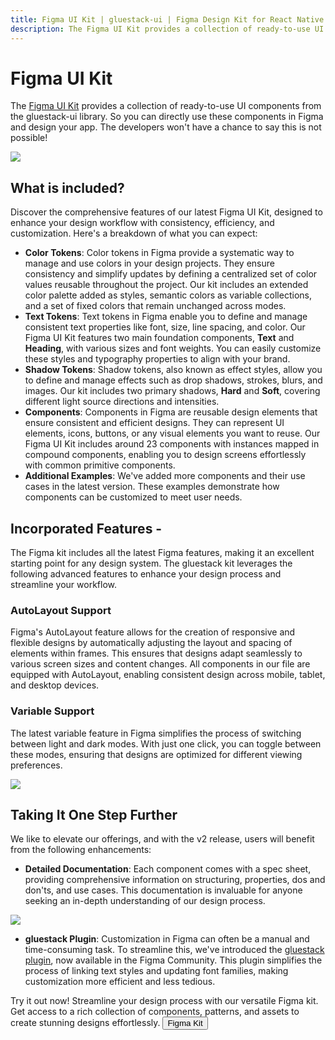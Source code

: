 ```yaml
---
title: Figma UI Kit | gluestack-ui | Figma Design Kit for React Native 
description: The Figma UI Kit provides a collection of ready-to-use UI components from the gluestack-ui library, designed for seamless React Native Figma UI Kit integration..
---
```



<Meta title="with-nativewind/Home/Getting Started/Figma UI Kit" />



# Figma UI Kit

The [Figma UI Kit](https://www.figma.com/community/file/1358053104938234615) provides a collection of ready-to-use UI components from the gluestack-ui library. So you can directly use these components in Figma and design your app. The developers won't have a chance to say this is not possible!

<img src="/images/figma-kit.png" />

## What is included?

Discover the comprehensive features of our latest Figma UI Kit, designed to enhance your design workflow with consistency, efficiency, and customization. Here's a breakdown of what you can expect:

- **Color Tokens**: Color tokens in Figma provide a systematic way to manage and use colors in your design projects. They ensure consistency and simplify updates by defining a centralized set of color values reusable throughout the project. Our kit includes an extended color palette added as styles, semantic colors as variable collections, and a set of fixed colors that remain unchanged across modes.
- **Text Tokens**: Text tokens in Figma enable you to define and manage consistent text properties like font, size, line spacing, and color. Our Figma UI Kit features two main foundation components, **Text** and **Heading**, with various sizes and font weights. You can easily customize these styles and typography properties to align with your brand.
- **Shadow Tokens**: Shadow tokens, also known as effect styles, allow you to define and manage effects such as drop shadows, strokes, blurs, and images. Our kit includes two primary shadows, **Hard** and **Soft**, covering different light source directions and intensities.
- **Components**: Components in Figma are reusable design elements that ensure consistent and efficient designs. They can represent UI elements, icons, buttons, or any visual elements you want to reuse. Our Figma UI Kit includes around 23 components with instances mapped in compound components, enabling you to design screens effortlessly with common primitive components.
- **Additional Examples**: We've added more components and their use cases in the latest version. These examples demonstrate how components can be customized to meet user needs.

## Incorporated Features -

The Figma kit includes all the latest Figma features, making it an excellent starting point for any design system. The gluestack kit leverages the following advanced features to enhance your design process and streamline your workflow.

### AutoLayout Support

Figma's AutoLayout feature allows for the creation of responsive and flexible designs by automatically adjusting the layout and spacing of elements within frames. This ensures that designs adapt seamlessly to various screen sizes and content changes. All components in our file are equipped with AutoLayout, enabling consistent design across mobile, tablet, and desktop devices.

### Variable Support

The latest variable feature in Figma simplifies the process of switching between light and dark modes. With just one click, you can toggle between these modes, ensuring that designs are optimized for different viewing preferences.

<img src="/images/Variables.png" />

## Taking It One Step Further

We like to elevate our offerings, and with the v2 release, users will benefit from the following enhancements:

- **Detailed Documentation**: Each component comes with a spec sheet, providing comprehensive information on structuring, properties, dos and don'ts, and use cases. This documentation is invaluable for anyone seeking an in-depth understanding of our design process.

<img src="/images/figma-docs.png" />

- **gluestack Plugin**: Customization in Figma can often be a manual and time-consuming task. To streamline this, we've introduced the [gluestack plugin](https://www.figma.com/community/plugin/1304000704678516266/gluestack), now available in the Figma Community. This plugin simplifies the process of linking text styles and updating font families, making customization more efficient and less tedious.

<Box className="mt-6 m-3 p-4 flex rounded-md border border-[#E6E6E6] dark:border-[#414141] mb-6">
  <HStack className="sm:items-center sm:justify-between flex-col sm:flex-row">
      <Box
        maxWidth="fit-content"
        maxHeight="fit-content"
        className="max-w-fit max-h-fit flex-1 text-sm gap-[6px]"
      >
        <Text className="text-lg font-semibold dark:text-[#FAFAFA] text-[#171717]">Try it out now!</Text>
        <Text className="text-sm leading-[22px] max-w-[95%]">Streamline your design process with our versatile Figma kit. Get access to a rich collection of components, patterns, and assets to create stunning designs effortlessly.</Text>
      </Box>
      <a className="contents" href="https://www.figma.com/community/file/1358053104938234615" target="__blank">
    <Button className="gap-2 sm:mt-0 mt-6">
      <ButtonText>Figma Kit</ButtonText>
    </Button>
    </a>
  </HStack>
</Box>